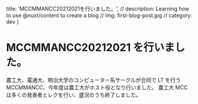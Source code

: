   title: 'MCCMMANCC20212021を行いました。',
  // description: Learning how to use @nuxt/content to create a blog
  // img: first-blog-post.jpg
  // category: dev
}

# MCCMMANCC20212021 を行いました。

農工大、電通大、明治大学のコンピューター系サークルが合同で LT を行う MCCMMANCC、今年度は農工大がホスト役となり行いました。
農工大 MCC は多くの発表者とレクを行い、盛況のうち終了しました。
